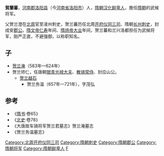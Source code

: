 '''賀蘭蕃'''，[[河南郡|河南郡]][[洛阳县|洛阳县]]（今[[河南省|河南省]][[洛阳市|洛阳市]]）人，[[隋朝|隋朝]][[汉化|汉化]][[鮮卑|鲜卑人]]，擔任[[隋朝|隋朝]]的武候将军。

父贺兰澄在[[北周|北周]]官至凌州刺史，贺兰蕃历任北周[[开府仪同三司|开府仪同三司]]、隋朝[[长州|长州]][[刺史|刺史]]，封成安[[郡公|郡公]]。[[隋文帝|隋文帝]][[仁寿_(隋朝)|仁寿]]年间、[[隋炀帝|隋炀帝]][[大业|大业]]年间，贺兰蕃和兰兴洛都担任为武候将军，刚严正直，不避强御，以称职知名。
==子==
* [[贺兰淹|贺兰淹]]（583年—624年）
* 贺兰师仁，任唐朝[[银青光禄大夫|银青光禄大夫]]、[[散骑常侍|散骑常侍]]、封应山公。
**[[贺兰越石|贺兰越石]]
*** 贺兰务温（657年—721年），字茂弘


== 参考 ==
*《[[隋书|隋书]]·卷65》
*《[[北史|北史]]·卷78》
*《大唐故车骑将军贺兰君墓志》贺兰淹墓志
*《贺兰务温墓志》
{{DEFAULTSORT:H}}
[[Category:北周开府仪同三司|Category:北周开府仪同三司]]
[[Category:隋朝刺史|Category:隋朝刺史]]
[[Category:隋朝郡公|Category:隋朝郡公]]
[[Category:隋朝将军|Category:隋朝将军]]
[[Category:隋朝鲜卑人|Category:隋朝鲜卑人]]
[[Category:贺兰姓|F]]